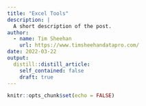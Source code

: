 ```yaml
---
title: "Excel Tools"
description: |
  A short description of the post.
author:
  - name: Tim Sheehan
    url: https://www.timsheehandatapro.com/
date: 2022-03-22
output:
  distill::distill_article:
    self_contained: false
    draft: true
---
```



```r
knitr::opts_chunk$set(echo = FALSE)
```




```r

```



